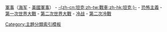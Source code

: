 [[Portal:軍事|軍事]]（[[Portal:海军|海军]] - [[Portal:美國軍事|美國軍事]]） - [[Portal:戰車|-{zh-cn:坦克;zh-tw:戰車;zh-hk:坦克;}-]] - [[Portal:恐怖主義|恐怖主義]] - [[Portal:第一次世界大戰|第一次世界大戰]] - [[Portal:第二次世界大戰|第二次世界大戰]] - [[Portal:冷战|冷战]] - [[Portal:第二次冷戰|第二次冷戰]]<noinclude>[[Category:主題分類索引模板]]</noinclude>